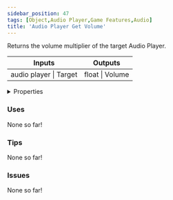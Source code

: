 ```yaml
---
sidebar_position: 47
tags: [Object,Audio Player,Game Features,Audio]
title: 'Audio Player Get Volume'
---
```


Returns the volume multiplier of the target Audio Player.



<IChip uuid="1bbabac2-f316-4e07-9eb6-fd65848a5b90"/>

<table><thead><tr><th>Inputs</th><th>Outputs</th></tr></thead><tbody><tr><td>audio player | Target</td><td>float | Volume</td></tr></tbody></table>

<details>
  <summary>Properties</summary>
  <div>
    <div>
    <table>
      <tbody>
        <tr>
          <td>Is beta required?</td>
          <td>No</td>
        </tr>
        <tr>
          <td>Is chip a trolling risk?</td>
          <td>No</td>
        </tr>
        <tr>
          <td>Is chip a role assignment risk?</td>
          <td>No</td>
        </tr>
        <tr>
          <td>Chip UUID</td>
          <td>1bbabac2-f316-4e07-9eb6-fd65848a5b90</td>
        </tr>
        <tr>
          <td>Room availability</td>
          <td>Available everywhere</td>
        </tr>
      </tbody>
    </table>
    </div>
  </div>
</details>

### Uses

None so far!

### Tips

None so far!

### Issues

None so far!